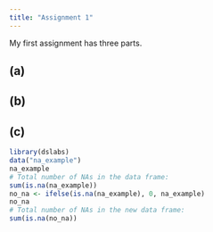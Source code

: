 ```yaml
---
title: "Assignment 1"
---
```


My first assignment has three parts.

## (a)

## (b)

## (c)

```r
library(dslabs)
data("na_example")
na_example
# Total number of NAs in the data frame:
sum(is.na(na_example))
no_na <- ifelse(is.na(na_example), 0, na_example)
no_na
# Total number of NAs in the new data frame:
sum(is.na(no_na))
```
